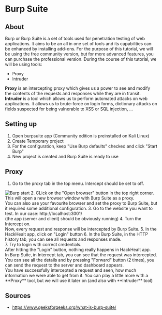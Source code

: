 
# Burp Suite

## About
Burp or Burp Suite is a set of tools used for penetration testing of web applications. It aims to be an all in one set of tools and its capabilities can be enhanced by installing add-ons.
For the purpose of this tutorial, we will be using the free community version, but for more advanced features, you can purchase the professional version.
During the course of this tutorial, we will be using tools:
* Proxy
* Intruder

**Proxy** is an intercepting proxy which gives us a power to see and modify the contents of the requests
and responses while they are in transit. <br />
**Intruder** is a tool which allows us to perform automated attacks on web applications. It allows us to
brute-force on login forms, dictionary attacks on fields suspected for being vulnerable to XSS or SQL injection, ...

## Setting up
1. Open burpsuite app (Community edition is preinstalled on Kali Linux)
2. Create Temporary project
3. For the configuration, keep "Use Burp defaults" checked and click "Start Burp"
4. New project is created and Burp Suite is ready to use

## Proxy
1. Go to the proxy tab in the top menu. Intercept should be set to off.
<Image src="/burpSuite/burp_start.png" alt="Burp start" width={1000} height={400}/>
2. CLick on the "Open browser" button in the top right corner. <br/>
    This will open a new browser window with Burp Suite as a proxy. <br/>
    You can also use your favourite browser and set the proxy to Burp Suite, but it required some additional configuration.
3. Go to the website you want to test. In our case: http://localhost:3001/ <br/>
    (the app (server and client) should be obviously running)
4. Turn the Intercept on. <br/>
    Now, every request and response will be intercepted by Burp Suite.
5. In the HackHealt app, click on "Login" button
6. In the Burp Suite, in the HTTP history tab, you can see all requests and responses made. <br/>
7. Try to login with correct credentials. <br/>
    After hitting the "Login" button, nothing really happens in HackHealt app. <br/>
    In Burp Suite, in Intercept tab, you can see that the request was intercepted. <br/>
    You can see all the details and by pressing "Forward" button (2 times), you can send the request to the server and dashboard appears.
<br/>

<Callout emoji="💡">
    You have successfully intercepted a request and seen, how much information we were able to get from it. You can play a little more with a **Proxy** tool, but we will use it later on (and also with **Intruder** tool)
</Callout>

## Sources
* https://www.geeksforgeeks.org/what-is-burp-suite/